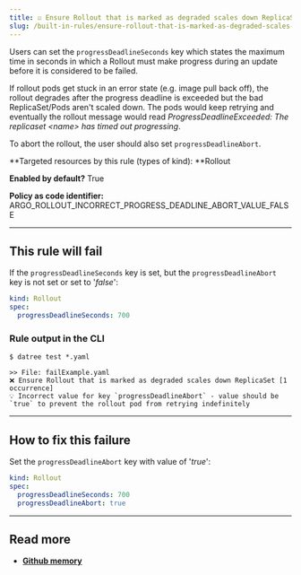 ```yaml
---
title: ☑️ Ensure Rollout that is marked as degraded scales down ReplicaSet
slug: /built-in-rules/ensure-rollout-that-is-marked-as-degraded-scales-down-replicaset
---
```


Users can set the `progressDeadlineSeconds` key which states the maximum time in seconds in which a Rollout must make progress during an update before it is considered to be failed.

If rollout pods get stuck in an error state (e.g. image pull back off), the rollout degrades after the progress deadline is exceeded but the bad ReplicaSet/Pods aren't scaled down. The pods would keep retrying and eventually the rollout message would read _ProgressDeadlineExceeded: The replicaset <name\> has timed out progressing_.

To abort the rollout, the user should also set `progressDeadlineAbort`.

**Targeted resources by this rule (types of kind): **Rollout

**Enabled by default?** True

**Policy as code identifier:** ARGO_ROLLOUT_INCORRECT_PROGRESS_DEADLINE_ABORT_VALUE_FALSE

---

## This rule will fail

If the `progressDeadlineSeconds` key is set, but the `progressDeadlineAbort` key is not set or set to '_false_':

```yaml
kind: Rollout
spec:
  progressDeadlineSeconds: 700
```

### Rule output in the CLI

```terminal
$ datree test *.yaml

>> File: failExample.yaml
❌ Ensure Rollout that is marked as degraded scales down ReplicaSet [1 occurrence]
💡 Incorrect value for key `progressDeadlineAbort` - value should be `true` to prevent the rollout pod from retrying indefinitely
```

---

## How to fix this failure

Set the `progressDeadlineAbort` key with value of '_true_':

```yaml
kind: Rollout
spec:
  progressDeadlineSeconds: 700
  progressDeadlineAbort: true
```

---

## Read more

- [**Github memory**](https://githubmemory.com/repo/argoproj/argo-rollouts/issues/1593)
